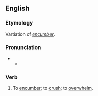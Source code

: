 ==English==

===Etymology===
Vartiation of ''[[encumber]]''.

===Pronunciation===
* {{a|RP}}
** {{IPA|/əˈkʌmbə/}}

===Verb===
{{en-verb}}

# {{obsolete}} To [[encumber]]; to [[crush]]; to [[overwhelm]].